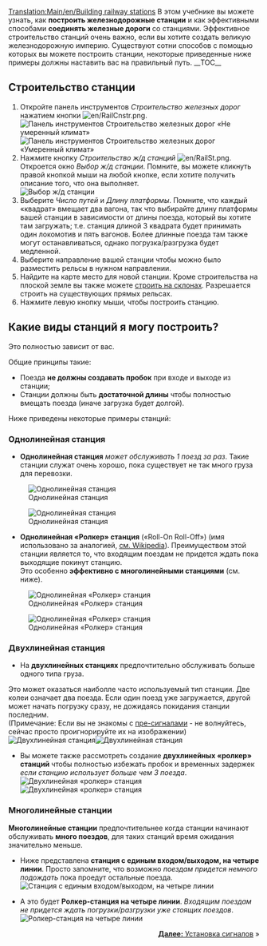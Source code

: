 [[Translation:Main/en/Building railway stations]]{{en/-}}{{ru/Учебник}}
В этом учебнике вы можете узнать, как '''построить железнодорожные станции''' и как эффективными способами '''соединять железные дороги''' со станциями. Эффективное строительство станций очень важно, если вы хотите создать великую железнодорожную империю. Существуют сотни способов с помощью которых вы можете построить станции, некоторые приведенные ниже примеры должны наставить вас на правильный путь.
__TOC__
==Строительство станции==
#Откройте панель инструментов ''Строительство железных дорог'' нажатием кнопки [[File:en/RailCnstr.png]].<br/>[[File:ru/Railroad Construction.png|none|frame|Панель инструментов Строительство железных дорог «Не умеренный климат»]] [[File:ru/RCOGFX-Temperate.png|none|frame|Панель инструментов Строительство железных дорог «Умеренный климат»]]
#Нажмите кнопку ''Строительство ж/д станций'' [[File:en/RailSt.png]]. Откроется окно ''Выбор ж/д станции''. Помните, вы можете кликнуть правой кнопкой мыши на любой кнопке, если хотите получить описание того, что она выполняет.<br/>[[File:ru/stationgui.png|none|frame|Выбор ж/д станции]]
#Выберите ''Число путей'' и ''Длину платформы''. Помните, что каждый «квадрат» вмещает два вагона, так что выбирайте длину платформы вашей станции в зависимости от длины поезда, который вы хотите там загружать; т.е. станция длиной 3 квадрата будет принимать один локомотив и пять вагонов. Более длинные поезда там также могут останавливаться, однако погрузка/разгрузка будет медленной.
#Выберите направление вашей станции чтобы можно было разместить рельсы в нужном направлении.
#Найдите на карте место для новой станции. Кроме строительства на плоской земле вы также можете [[Main/ru/Строить на склонах|строить на склонах]]. Разрешается строить на существующих прямых рельсах.
#Нажмите левую кнопку мыши, чтобы построить станцию.

==Какие виды станций я могу построить?==
Это полностью зависит от вас.

Общие принципы такие:
* Поезда '''не должны создавать пробок''' при входе и выходе из станции;
* Станции должны быть '''достаточной длины''' чтобы полностью вмещать поезда (иначе загрузка будет долгой).

Ниже приведены некоторые примеры станций:

===Однолинейная станция===
*'''Однолинейная станция''' ''может обслуживать 1 поезд за раз''. Такие станции служат очень хорошо, пока существует не так много груза для перевозки.<br/>

[[File:en/RailStTut One str coal.png|none|frame|Однолинейная станция]]

[[File:en/RailStTut One str pow.png|none|frame|Однолинейная станция]]

*'''Однолинейная «Ролкер» станция''' («Roll-On Roll-Off») (имя использовано за аналогией, [http://ru.wikipedia.org/wiki/%D0%A0%D0%BE%D0%BB%D0%BA%D0%B5%D1%80 см. Wikipedia]). Преимуществом этой станции является то, что входящим поездам не придется ждать пока выходящие покинут станцию.<br /> Это особенно '''эффективно с многолинейными станциями''' (см. ниже).<br/>

[[File:en/RailStTut One aro coal.png|none|frame|Однолинейная «Ролкер» станция]]

[[File:en/RailStTut One aro pow.png|none|frame|Однолинейная «Ролкер» станция]]

===Двухлинейная станция===
*На '''двухлинейных станциях''' предпочтительно обслуживать больше одного типа груза.<br /> 
Это может оказаться наиболле часто используемый тип станции. Две колеи означает два поезда. Если один поезд уже загружается, другой может начать погрузку сразу, не дожидаясь покидания станции последним.<br/>(Примечание: Если вы не знакомы с [[Main/en/Сигналы/Ru#Пре-сигналы|пре-сигналами]] - не волнуйтесь, сейчас просто проигнорируйте их на изображении)<br/>[[File:en/RailStTut Two str coal.png|none|frame|Двухлинейная станция]][[File:en/RailStTut Two str pow.png|none|frame|Двухлинейная станция]]

*Вы можете также рассмотреть создание '''двухлинейных «ролкер» станций''' чтобы полностью избежать пробок и временных задержек ''если станцию использует больше чем 3 поезда''.<br />[[File:en/RailStTut Two aro coal.png|none|frame|Двухлинейная «ролкер» станция]][[File:en/RailStTut Two aro pow.png|none|frame|Двухлинейная «ролкер» станция]]

===Многолинейные станции===
'''Многолинейные станции''' предпочтительнее когда станции начинают обслуживать '''много поездов''', для таких станций время ожидания значительно меньше.

*Ниже представлена '''станция с единым входом/выходом, на четыре линии'''. Просто запомните, что возможно ''поездам придется немного подождать'' пока проедут остальные поезда.<br/>[[File:en/RailStTut Four str ore.png|none|frame|Станция с единым входом/выходом, на четыре линии]]

*А это будет '''Ролкер-станция на четыре линии'''. ''Входящим поездам не придется ждать погрузки/разгрузки уже стоящих поездов''.<br/>[[File:en/RailStTut Four aro ore.png|none|frame|Ролкер-станция на четыре линии]]
<span style="float: right">[[Main/ru/Установка сигналов|'''Далее:''' Установка сигналов]] &raquo;</span>